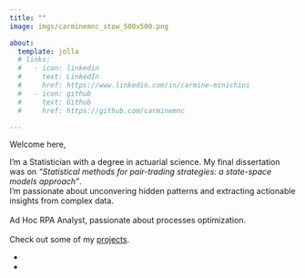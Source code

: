 ```yaml
---
title: ""
image: imgs/carminemnc_stow_500x500.png

about:
  template: jolla
  # links:
  #   - icon: linkedin
  #     text: LinkedIn
  #     href: https://www.linkedin.com/in/carmine-minichini
  #   - icon: github
  #     text: Github
  #     href: https://github.com/carminemnc

---
```


::: {.justify}
Welcome here,

I'm a Statistician with a degree in actuarial science. My final dissertation was on *"Statistical methods for pair-trading strategies: a state-space models approach"*.
<br>
I'm passionate about unconvering hidden patterns and extracting actionable insights from complex data.
<br>
<br>
Ad Hoc RPA Analyst, passionate about processes optimization.
<br>
<br>
Check out some of my [projects](projects.qmd).

:::


<div class="social-container">
  <ul class="social-icons">
    <li>
       <a href="https://github.com/carminemnc"><i class="fa fa-github"></i></a>
    </li>
    <li>
       <a href="https://www.linkedin.com/in/carmine-minichini"><i class="fa fa-linkedin"></i></a>
    </li>
  </ul>
</div>
